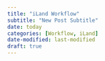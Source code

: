 ```yaml
---
title: "iLand Workflow"
subtitle: "New Post Subtitle"
date: today
categories: [Workflow, iLand]
date-modified: last-modified
draft: true
---
```

